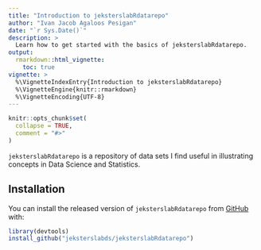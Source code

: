 ```yaml
---
title: "Introduction to jeksterslabRdatarepo"
author: "Ivan Jacob Agaloos Pesigan"
date: "`r Sys.Date()`"
description: >
  Learn how to get started with the basics of jeksterslabRdatarepo.
output:
  rmarkdown::html_vignette:
    toc: true
vignette: >
  %\VignetteIndexEntry{Introduction to jeksterslabRdatarepo}
  %\VignetteEngine{knitr::rmarkdown}
  %\VignetteEncoding{UTF-8}
---
```


```r
knitr::opts_chunk$set(
  collapse = TRUE,
  comment = "#>"
)
```

`jeksterslabRdatarepo` is a repository of data sets I find useful in illustrating concepts
in Data Science and Statistics.

## Installation

You can install the released version of `jeksterslabRdatarepo` from [GitHub](https://github.com/jeksterslabds/jeksterslabRdatarepo) with:

```r
library(devtools)
install_github("jeksterslabds/jeksterslabRdatarepo")
```
